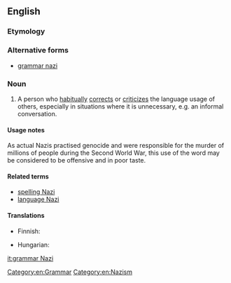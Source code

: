 ==English==

===Etymology===
{{rfe}}<!--This is not derived by analogy to the ''Seinfeld'' "Soup Nazi", since citations of "grammar Nazi" predate that Seinfeld skit.-->

===Alternative forms===
* [[grammar nazi]]

===Noun===
{{en-noun|head=[[grammar]] [[Nazi]]}}

# {{context|slang|idiomatic|lang=en}} A person who [[habitually]] [[correct]]s or [[criticize]]s the language usage of others, especially in situations where it is unnecessary, e.g. an informal conversation.

====Usage notes====
As actual Nazis practised genocide and were responsible for the murder of millions of people during the Second World War, this use of the word may be considered to be offensive and in poor taste.

====Related terms====
* [[spelling Nazi]]
* [[language Nazi]]

====Translations====
{{trans-top|Person who obsesses over orthography}}
* Finnish: {{t+|fi|pilkunnussija}}
{{trans-mid}}
* Hungarian: {{t|hu|nyelvtannáci}}
{{trans-bottom}}

[[Category:en:Grammar]]
[[Category:en:Nazism]]

[[it:grammar Nazi]]
